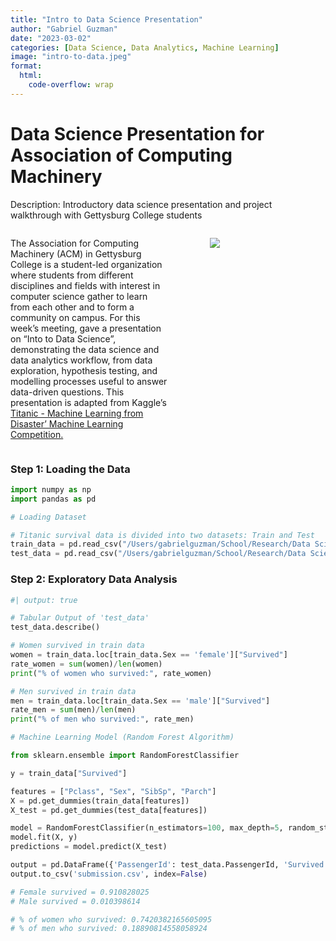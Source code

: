 ```yaml
---
title: "Intro to Data Science Presentation"
author: "Gabriel Guzman"
date: "2023-03-02"
categories: [Data Science, Data Analytics, Machine Learning]
image: "intro-to-data.jpeg"
format:
  html:
    code-overflow: wrap
---
```


# Data Science Presentation for Association of Computing Machinery

Description: Introductory data science presentation and project walkthrough with Gettysburg College students

::: columns 
::: {.column width="55%"}
The Association for Computing Machinery (ACM) in Gettysburg College is a student-led organization where students from different disciplines and fields with interest in computer science gather to learn from each other and to form a community on campus. For this week's meeting, gave a presentation on "Into to Data Science", demonstrating the data science and data analytics workflow, from data exploration, hypothesis testing, and modelling processes useful to answer data-driven questions. This presentation is adapted from Kaggle's [Titanic - Machine Learning from Disaster' Machine Learning Competition.](https://www.kaggle.com/competitions/titanic/data){.external target="_blank"}
:::

::: {.column width="5%"}
:::

::: {.column width="40%"}
![](intro-to-data.jpeg)
:::
:::

### Step 1: Loading the Data
```python
import numpy as np 
import pandas as pd

# Loading Dataset

# Titanic survival data is divided into two datasets: Train and Test
train_data = pd.read_csv("/Users/gabrielguzman/School/Research/Data Science/titanic/train.csv")
test_data = pd.read_csv("/Users/gabrielguzman/School/Research/Data Science/titanic/train.csv")
```

### Step 2: Exploratory Data Analysis
```python
#| output: true

# Tabular Output of 'test_data'
test_data.describe()
```

```python
# Women survived in train data 
women = train_data.loc[train_data.Sex == 'female']["Survived"]
rate_women = sum(women)/len(women)
print("% of women who survived:", rate_women)

# Men survived in train data 
men = train_data.loc[train_data.Sex == 'male']["Survived"]
rate_men = sum(men)/len(men)
print("% of men who survived:", rate_men)
```

```python
# Machine Learning Model (Random Forest Algorithm)

from sklearn.ensemble import RandomForestClassifier

y = train_data["Survived"]

features = ["Pclass", "Sex", "SibSp", "Parch"]
X = pd.get_dummies(train_data[features])
X_test = pd.get_dummies(test_data[features])

model = RandomForestClassifier(n_estimators=100, max_depth=5, random_state=1)
model.fit(X, y)
predictions = model.predict(X_test)

output = pd.DataFrame({'PassengerId': test_data.PassengerId, 'Survived': predictions, 'Sex': test_data.Sex})
output.to_csv('submission.csv', index=False)
```

```python
# Female survived = 0.910828025 
# Male survived = 0.010398614

# % of women who survived: 0.7420382165605095
# % of men who survived: 0.18890814558058924
```